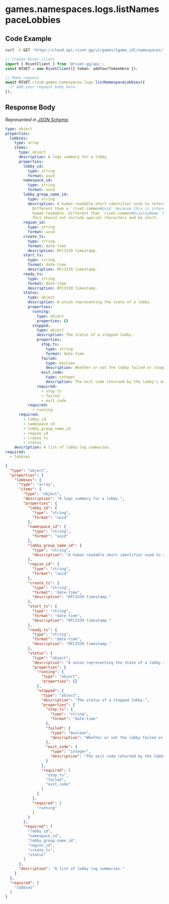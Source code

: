 
# games.namespaces.logs.listNamespaceLobbies

## Code Example

<CodeGroup title='Request' tag='GET' label='https://cloud.api.rivet.gg/v1/games/{game_id}/namespaces/{namespace_id}/logs/lobbies'>

```bash {{ title: 'cURL' }}
curl -X GET 'https://cloud.api.rivet.gg/v1/games/{game_id}/namespaces/{namespace_id}/logs/lobbies'
```

```ts
// Create Rivet client
import { RivetClient } from '@rivet-gg/api';
const RIVET = new RivetClient({ token: addYourTokenHere });

// Make request
await RIVET.cloud.games.namespaces.logs.listNamespaceLobbies({
  // Add your request body here
});
```

</CodeGroup>


## Response Body

_Represented in [JSON Schema](https://json-schema.org/)._

<CodeGroup title='Response'>

```yaml
type: object
properties:
  lobbies:
    type: array
    items:
      type: object
      description: A logs summary for a lobby.
      properties:
        lobby_id:
          type: string
          format: uuid
        namespace_id:
          type: string
          format: uuid
        lobby_group_name_id:
          type: string
          description: A human readable short identifier used to references resources.
            Different than a `rivet.common#Uuid` because this is intended to be
            human readable. Different than `rivet.common#DisplayName` because
            this should not include special characters and be short.
        region_id:
          type: string
          format: uuid
        create_ts:
          type: string
          format: date-time
          description: RFC3339 timestamp.
        start_ts:
          type: string
          format: date-time
          description: RFC3339 timestamp.
        ready_ts:
          type: string
          format: date-time
          description: RFC3339 timestamp.
        status:
          type: object
          description: A union representing the state of a lobby.
          properties:
            running:
              type: object
              properties: {}
            stopped:
              type: object
              description: The status of a stopped lobby.
              properties:
                stop_ts:
                  type: string
                  format: date-time
                failed:
                  type: boolean
                  description: Whether or not the lobby failed or stopped successfully.
                exit_code:
                  type: integer
                  description: The exit code returned by the lobby's main process when stopped.
              required:
                - stop_ts
                - failed
                - exit_code
          required:
            - running
      required:
        - lobby_id
        - namespace_id
        - lobby_group_name_id
        - region_id
        - create_ts
        - status
    description: A list of lobby log summaries.
required:
  - lobbies

```

```json
{
  "type": "object",
  "properties": {
    "lobbies": {
      "type": "array",
      "items": {
        "type": "object",
        "description": "A logs summary for a lobby.",
        "properties": {
          "lobby_id": {
            "type": "string",
            "format": "uuid"
          },
          "namespace_id": {
            "type": "string",
            "format": "uuid"
          },
          "lobby_group_name_id": {
            "type": "string",
            "description": "A human readable short identifier used to references resources. Different than a `rivet.common#Uuid` because this is intended to be human readable. Different than `rivet.common#DisplayName` because this should not include special characters and be short."
          },
          "region_id": {
            "type": "string",
            "format": "uuid"
          },
          "create_ts": {
            "type": "string",
            "format": "date-time",
            "description": "RFC3339 timestamp."
          },
          "start_ts": {
            "type": "string",
            "format": "date-time",
            "description": "RFC3339 timestamp."
          },
          "ready_ts": {
            "type": "string",
            "format": "date-time",
            "description": "RFC3339 timestamp."
          },
          "status": {
            "type": "object",
            "description": "A union representing the state of a lobby.",
            "properties": {
              "running": {
                "type": "object",
                "properties": {}
              },
              "stopped": {
                "type": "object",
                "description": "The status of a stopped lobby.",
                "properties": {
                  "stop_ts": {
                    "type": "string",
                    "format": "date-time"
                  },
                  "failed": {
                    "type": "boolean",
                    "description": "Whether or not the lobby failed or stopped successfully."
                  },
                  "exit_code": {
                    "type": "integer",
                    "description": "The exit code returned by the lobby's main process when stopped."
                  }
                },
                "required": [
                  "stop_ts",
                  "failed",
                  "exit_code"
                ]
              }
            },
            "required": [
              "running"
            ]
          }
        },
        "required": [
          "lobby_id",
          "namespace_id",
          "lobby_group_name_id",
          "region_id",
          "create_ts",
          "status"
        ]
      },
      "description": "A list of lobby log summaries."
    }
  },
  "required": [
    "lobbies"
  ]
}
```

</CodeGroup>

